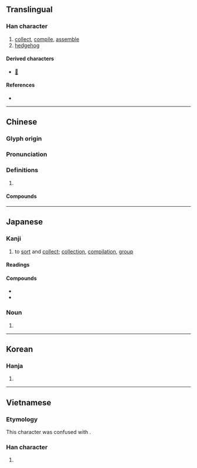 {{character info/new}}
{{also|彚|汇}}
==Translingual==

===Han character===
{{Han char|rn=58|rad=彐|as=10|sn=13|four=27904|canj=VMBWD|ids=⿳彑冖果}}

# [[collect]], [[compile]], [[assemble]]
# [[hedgehog]]

====Derived characters====
* [[𧁸]]

====References====
* {{Han ref|kx=0362.210|dkj=09936|dj=0681.020|hdz=20962.040|uh=5F59|ud=24409|bh=B74A|bd=46922}}

----

==Chinese==
{{zh-forms|s=汇|alt=彚,𢑥}}

===Glyph origin===
{{Han etym}}

===Pronunciation===
{{zh-pron
|m=huì
|c=wai6,wui6
|mn=lūi/hōe
|mc=
|oc=
|ma=
|cat=v,n
}}

===Definitions===
{{zh-hanzi}}

# {{rfdef|lang=zh}}

====Compounds====
{{zh-der|基本詞彙|彙整|彙集|品彙|彙刊|彙編|彙報|字彙|草字彙|詞彙學|辭彙|語彙|詞彙}}

----

==Japanese==

===Kanji===
{{ja-kanji|grade=c|rs=彐10}}

# to [[sort]] and [[collect]]; [[collection]], [[compilation]], [[group]]

====Readings====
{{ja-readings
|goon=い
|kanon=い
|kun=はりねずみ-, あつ-める, たぐい-
}}

====Compounds====
{{der-top3|Compounds}}
* {{ja-r|語彙|ごい}}
* {{ja-r|彙報|いほう}}
{{der-bottom}}

===Noun===
{{ja-noun|はりねずみ|ハリネズミ}}

# {{altspell|針鼠|lang=ja||[[hedgehog]]}}

----

==Korean==

===Hanja===
{{ko-hanja|hangeul=휘|eumhun=|rv=hwi|mr=hwi|y=hwi}}

# {{defn|lang=ko|sort=彐10}}

----

==Vietnamese==

===Etymology===
This character was confused with {{zh-l|*暈}}.

===Han character===
{{vi-hantu|[[vừng]], [[vị]], [[vựng]], [[hối]]|rs=彐10}}

# {{defn|lang=vi|sort=彐10}}